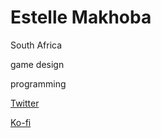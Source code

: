 # Estelle Makhoba

<Location>

South Africa

</Location>

<Skills>

game design

programming

</Skills>

<Personal>

[Twitter](https://twitter.com/EstelleMakhoba)

[Ko-fi](https://ko-fi.com/estellemakhoba)

</Personal>


